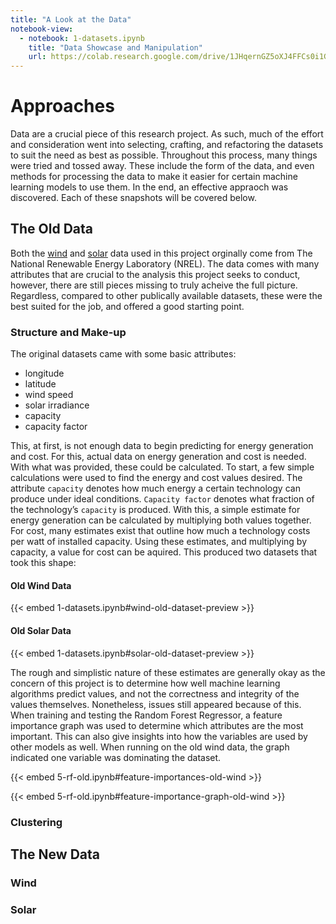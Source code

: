 ```yaml
---
title: "A Look at the Data"
notebook-view:
  - notebook: 1-datasets.ipynb
    title: "Data Showcase and Manipulation"
    url: https://colab.research.google.com/drive/1JHqernGZ5oXJ4FFCs0i1GkDQs56aWwRY?authuser=4#scrollTo=oWqeiw3pilBq
---
```


# Approaches

Data are a crucial piece of this research project. As such, much of the effort and consideration went into selecting, crafting, and refactoring the datasets to suit the need as best as possible. Throughout this process, many things were tried and tossed away. These include the form of the data, and even methods for processing the data to make it easier for certain machine learning models to use them. In the end, an effective appraoch was discovered. Each of these snapshots will be covered below.

## The Old Data

Both the [wind](https://data.nrel.gov/submissions/54) and [solar](https://nsrdb.nrel.gov/) data used in this project orginally come from The National Renewable Energy Laboratory (NREL). The data comes with many attributes that are crucial to the analysis this project seeks to conduct, however, there are still pieces missing to truly acheive the full picture. Regardless, compared to other publically available datasets, these were the best suited for the job, and offered a good starting point.

### Structure and Make-up

The original datasets came with some basic attributes:

- longitude
- latitude
- wind speed
- solar irradiance
- capacity
- capacity factor

This, at first, is not enough data to begin predicting for energy generation and cost. For this, actual data on energy generation and cost is needed. With what was provided, these could be calculated. To start, a few simple calculations were used to find the energy and cost values desired. The attribute `capacity` denotes how much energy a certain technology can produce under ideal conditions. `Capacity factor` denotes what fraction of the technology's `capacity` is produced. With this, a simple estimate for energy generation can be calculated by multiplying both values together. For cost, many estimates exist that outline how much a technology costs per watt of installed capacity. Using these estimates, and multiplying by capacity, a value for cost can be aquired. This produced two datasets that took this shape:

#### Old Wind Data

{{< embed 1-datasets.ipynb#wind-old-dataset-preview >}}

#### Old Solar Data

{{< embed 1-datasets.ipynb#solar-old-dataset-preview >}}

The rough and simplistic nature of these estimates are generally okay as the concern of this project is to determine how well machine learning algorithms predict values, and not the correctness and integrity of the values themselves. Nonetheless, issues still appeared because of this. When training and testing the Random Forest Regressor, a feature importance graph was used to determine which attributes are the most important. This can also give insights into how the variables are used by other models as well. When running on the old wind data, the graph indicated one variable was dominating the dataset.

{{< embed 5-rf-old.ipynb#feature-importances-old-wind >}}

{{< embed 5-rf-old.ipynb#feature-importance-graph-old-wind >}}



### Clustering

## The New Data

### Wind

### Solar
